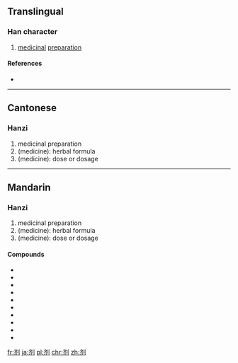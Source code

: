 {{also|劑}}
==Translingual==

===Han character===
{{Han char|rn=18|rad=刀|as=06|sn=8|four=|canj=卜中中弓 (YLLN)|ids=⿰[[齐]][[刂]]}}

# [[medicinal]] [[preparation]]

====References====
* {{Han ref|kx=0139.251|hdz=10336.140|uh=5242|ud=21058}}

----

==Cantonese==

===Hanzi===
{{yue-hanzi|jyut=zai1|y=jai1|tra=劑}}

# medicinal preparation
# (medicine): herbal formula
# (medicine): dose or dosage

----

==Mandarin==

===Hanzi===
{{cmn-hanzi|tra=劑|pin=[[jì]] ([[ji4]])|wg=chi<sup>4</sup>}}

# medicinal preparation
# (medicine): herbal formula
# (medicine): dose or dosage

====Compounds====
* {{l|cmn|八正合剂|tr=bāzhēng héjì}}
* {{l|cmn|方剂学|tr=fāngjìxué}}
* {{l|cmn|复方扶芳藤合剂}}
* {{l|cmn|减充血剂|tr=jiǎn chōng xiě jì}}
* {{l|cmn|清喉咽合剂|tr=qīnghóuyàn héjì}}
* {{l|cmn|麝香祛痛搽剂|tr=shèxiāng qūtòng chájì}}
* {{l|cmn|四物合剂|tr=sìwù héjì}}
* {{l|cmn|洗发剂|tr=xǐfàjì}}
* {{l|cmn|小建中合剂|tr=xiǎojiànzhōng héjì}}
* {{l|cmn|小青龙合剂|tr=xiǎoqīnglóng héjì}}

[[fr:剂]]
[[ja:剂]]
[[pl:剂]]
[[chr:剂]]
[[zh:剂]]